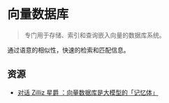 # 向量数据库
> 专门用于存储、索引和查询嵌入向量的数据库系统。

通过语意的相似性，快速的检索和匹配信息。

## 资源
* [对话 Zilliz 星爵 ：向量数据库是大模型的「记忆体」](https://www.geekpark.net/news/318834)